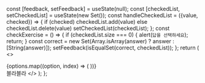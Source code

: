 
  const [feedback, setFeedback] = useState(null);
  const [checkedList, setCheckedList] = useState(new Set());
  const handleCheckedList = ({value, checked}) => {
    if (checked) checkedList.add(value)
    else checkedList.delete(value)
    setCheckedList(checkedList);
  };
  const checkExercise = () => {
    if (checkedList.size === 0) {
      alert(`답을 선택하세요`);
      return;
    }
    const correct = new Set(Array.isArray(answer) ? answer : [String(answer)]);
    setFeedback(isEqualSet(correct, checkedList));
  };
  return (
    <>
      <div className="answer">
        {options.map((option, index) => (
          <Checkbox
            key={index}
            option={option}
            setCheckedList={handleCheckedList}
          />
        ))}
      </div>
      <VerifyButton checkExercise={checkExercise} feedback={feedback}  />
      <Feedback feedback={feedback}>
        블라블라
      </Feedback>
    </>
  );
};

